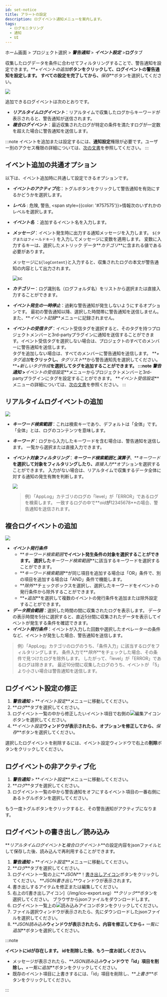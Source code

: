 ```yaml
---
id: set-notice
title: アラートの設定
description: ログイベント通知メニューを案内します。
tags:
  - ログモニタリング
  - 通知
  - UI
---
```


ホーム画面 > プロジェクト選択 > **_警告通知_** > **_イベント設定_** >**ログ**タブ

収集したログデータを条件に合わせてフィルタリングすることで、警告通知を設定できます。**_+イベントの追加_**ボタンをクリックして、ログイベントの警告通知を設定します。 すべての設定を完了してから、**_保存_**ボタンを選択してください。

![](/img/log-alert-event-setting.png)

追加できるログイベントは次のとおりです。

-   **_リアルタイムログイベント_**：リアルタイムで収集したログからキーワードが表示されると、警告通知が送信されます。
-   **_複合ログイベント_**：最近収集されたログが特定の条件を満たすログが一定数を超えた場合に警告通知を送信します。

:::note
イベントを追加または設定するには、**通知設定**権限が必要です。ユーザー別のアクセス権限の詳細については、[次の文書](../project/project-structure#프로젝트-그룹-권한-개편)を参照してください。
:::

## イベント追加の共通オプション

以下は、イベント追加時に共通して設定できるオプションです。

-   **_イベントのアクティブ化_**：トグルボタンをクリックして警告通知を有効にするかどうかを選択します。
-   **_レベル_** : <span class='vslow'>危険</span>, <span class='slow'>警告</span>, <span style={{color: '#757575'}}>情報</span>次のいずれかのレベルを選択します。
-   **_イベント名_** ：追加するイベント名を入力します。
-   **_メッセージ_**：イベント発生時に出力する通知メッセージを入力します。 `${タグまたはフィールドキー}` を入力してメッセージに変数を適用します。 変数に入力するキーは、選択したメトリック データ**_カテゴリ_**に含まれる値である必要があります。

      メッセージに`${logContent}`と入力すると、収集されたログの本文が警告通知の内容として出力されます。

      ![sc](/img/log-alert-event-setting2.png)
-   **_カテゴリー_**：ログ識別名（ログフォルダ名）をリストから選択または直接入力することができます。
-   **_イベント発生の一時停止_**：過剰な警告通知が発生しないようにするオプションです。 最初の警告通知以降、選択した時間帯に警告通知を送信しません。 また、**_イベント記録_**メニューに記録されません。
-   **_イベントの受信タグ_**：イベント受信タグを選択すると、そのタグを持つプロジェクトメンバーと3rd-partyプラグインに通知を送信することができます。イベント受信タグを選択しない場合は、プロジェクトのすべてのメンバーに警告通知を送信します。\
        タグを追加しない場合は、すべてのメンバーに警告通知を送信します。 **_+ タグ追加_**をクリックし、**_タグリスト_**から警告通知先を選択してください。 **_+新しいタグ作成_**を選択してタグを追加することができます。
    :::note
    **_警告通知_** >**_イベントの受信設定_**メニューからプロジェクトメンバーと3rd-partyプラグインにタグを設定することができます。 **_イベント受信設定_**メニューの詳細については、[次の文書](set-receive-event)を参照ください。
    :::

## リアルタイムログイベントの追加

![](/img/log-alert-event-add.png)

-   **_キーワード検索範囲_**：これは検索キーであり、デフォルトは「全体」です。 「全体」とは、ログのコンテンツを意味します。
-   **_キーワード_**：ログから入力したキーワードを含む場合は、警告通知を送信します。 一覧から選択または直接入力できます。
-   **_イベント対象フィルタリング_**：**_キーワード検索範囲_**と**_演算子_**、**_キーワード_**を選択して対象をフィルタリングしたり、**_直接入力_**オプションを選択することができます。 入力がない場合は、リアルタイムで収集するデータ全体に対する通知の発生有無を判断します。

      ![](/img/log-alert-event-filter.png)  

    > 例）「AppLog」カテゴリのログの「level」が「ERROR」であるログを検索します。 一致するログの中で**_oid_**が**12345678**の場合、警告通知を送信されます。

## 複合ログイベントの追加

![](/img/log-alert-event-add2.png)

-   **_イベント発行条件_**
    -   **_キーワード検索範囲_**でイベント発生条件の対象を選択することができます。 選択した**_キーワード検索範囲_**に該当するキーワードを選択することができます。
    -   **_キーワード検索範囲_**が同じ項目を追加する場合は「OR」条件で、別の項目を追加する場合は「AND」条件で機能します。
    -   **_除外_**チェックボックスを選択し、選択したキーワードをイベントの発行条件から除外することができます。
    -   **_+追加_**を選択して複数のイベントの発行条件を追加または除外設定することができます。  
-   **_データ照会範囲_**：選択した時間の間に収集されたログを表示します。 データの表示時間を5分に選択すると、直近5分間に収集されたデータを表示してイベントが発生する条件を確認できます。  
-   **_イベント発行条件_**：イベントが入力した回数や選択したオペレーターの条件など、イベントが発生した場合、警告通知を送信します。

> 例）「AppLog」カテゴリのログのうち、「条件入力」に該当するログをフィルタリングします。 条件入力で**_除外_**をチェックした場合、その条件で見つけたログを除外します。 したがって、「level」が「ERROR」であるログは除きます。 最近10分間に収集したログのうち、イベントが 「5」 より小さい場合は警告通知を送信します。

## ログイベント設定の修正

1.  **_警告通知_** > **_イベント設定_**メニューに移動してください。
2.  **_ログ_**タブを選択してください。
3.  ログイベント一覧の中から修正したいイベント項目で右側の![編集アイコン](/img/ico-edit.svg)ボタンを選択してください。
4.  **_イベント設定_**ウィンドウが表示されたら、オプションを修正してから、**_保存_**ボタンを選択してください。

選択したログイベントを削除するには、イベント設定ウィンドウで右上の**削除**ボタンをクリックしてください。

## ログイベントの非アクティブ化

1.  **_警告通知_** > **_イベント設定_**メニューに移動してください。
2.  **_ログ_**タブを選択してください。
3.  ログイベント一覧の中から警告通知をオフにするイベント項目の一番右側にあるトグルボタンを選択してください。

もう一度トグルボタンをクリックすると、その警告通知がアクティブになります。

## ログイベントの書き出し／読み込み

**_リアルタイムログイベント_**と**_複合ログイベント_**の設定内容をjsonファイルとして保存した後、読み込んで再利用することができます。

1.  **_警告通知_** > **_イベント設定_**メニューに移動してください。
2.  **_ログ_**タブを選択してください。
3.  ログイベント一覧の上に**_JSON_**！[書き出しアイコン](/img/ico-export.svg)ボタンをクリックしてください。 **_JSON書き出し_**ウィンドウが表示されます。
4.  書き出しするアイテムを修正または編集してください。
5.  右上の![書き出しアイコン]（/img/ico-export.svg）**_クリック_**ボタンを選択してください。 ブラウザからjsonファイルをダウンロードします。
6.  ログイベント一覧上の![読み込みアイコン](/img/ico-import.svg)ボタンをクリックしてください。
7.  ファイル選択ウィンドウが表示されたら、先にダウンロードしたjsonファイルを選択してください。
8.  **_JSON読み込み_**ウィンドウが表示されたら、内容を修正してから**_+ 一覧に追加_**ボタンを選択してください。

:::note 

**イベントにidが存在します。 idを削除した後、もう一度お試しください。**

-   メッセージが表示されたら、**_JSON読み込み_**ウィンドウで「id」項目を削除し、**_+一覧に追加_**ボタンをクリックしてください。
-   既存のイベント項目に上書きするには、「id」項目を削除し、**_上書き_**ボタンをクリックしてください。

:::
